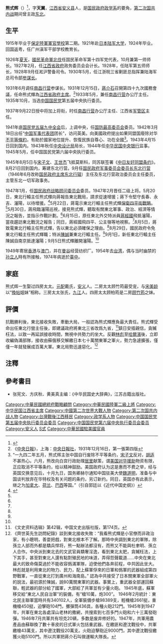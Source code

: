 {{Infobox_officeholder
| name = 熊式輝
| image name = 熊式辉.jpg
| office = {{flagicon|ROC}} 第1任[[國民政府主席東北行轅|國民政府主席東北行轅]]主任
| term_start = 1945年9月1日
| term_end = 1947年8月29日
| successor = [[陳誠|陳誠]]
| office1 = {{flagicon|ROC}} 第4任[[江西省政府|江西省政府]]主席
| term_start1 = 1931年12月15日
| term_end1 = 1942年2月25日
| predecessor1 = [[魯滌平|魯滌平]]
| successor1 = [[曹浩森|曹浩森]]
| Sex = 男
| date of birth = {{birth date |1893|5|19}}
| place of birth = {{QIN}}[[江西省_(清)|江西省]][[南康府|南康府]][[安義縣|安義縣]]
| date of death = {{death date and age|1974|1|21|1893|5|19}}
| place of death ={{ROC}}[[臺灣省|臺灣省]][[臺中市_(省轄市)|臺中市]]
| residence =
|party={{kmt}}
|allegiance={{flagicon|ROC}} [[中華民國|中華民國]]
|branch={{flagicon|Republic of China|army}} [[國民革命軍|國民革命軍]]
|serviceyears=1915-1974
|rank=[[File:Taiwan-army-OF-9a.svg|17px]] [[二級上將|二級上將]]
|commands=江浙皖三省剿匪总指挥兼陆海军总司令部参谋长，驻美军事代表团团长，东北行营主任，东北行辕主任委员
|unit=第14军
|battles=[[護法戰爭|護法戰爭]]<br />[[國民革命軍北伐|北伐]]<br />[[中原大戰|中原大戰]]<br />[[對日抗戰|對日抗戰]]<br />[[第二次国共内战|第二次国共内战]]
|awards=青天白日勳章
|laterwork=總統府國策顧問
}}
'''熊式辉'''（{{bd|1893年5月19日||1974年1月21日||catIdx=X熊}}）<ref>{{Cite web |url=http://mhdb.mh.sinica.edu.tw/ACWP/author.php?no=1639 |title=《熊式輝》 |access-date=2021-05-09 |archive-date=2021-05-09 |archive-url=https://web.archive.org/web/20210509035647/http://mhdb.mh.sinica.edu.tw/ACWP/author.php?no=1639 |dead-url=no }}</ref>，字'''天翼'''，[[江西省|江西省]][[安义县|安义县]]人，是[[国民政府|国民政府]][[政学系|政学系]]的要角，[[第二次国共内战|第二次国共内战]]期间曾主政[[中国东北地区|东北]]。

== 生平 ==
1915年毕业于[[保定陸軍軍官學校|保定陸軍軍官學校]]第二期。1921年赴[[日本陆军大学|日本陆军大学]]，1924年毕业。回国返粤，任广州滇军干部学校教育长。

1926年[[夏天|夏天]]，[[國民革命軍北伐|國民革命軍北伐]]任国民革命军第十四军党代表，10月兼第一师师长。1927年2月，任[[江西省政府|江西省政府]]政务委员会会计长。1928年，任陆军第五师师长，1928年9月任淞沪警备司令。1930年5月，任江浙皖三省剿匪总指挥兼陆海军总司令部[[参谋长|参谋长]]。

1931年6月调任[[南昌行营|南昌行营]]参谋长。1931年12月15日，[[蔣介石|蔣介石]]召開第四十九次國務會議，任命熊式輝為[[江西行政长官列表|江西省政府主席]]。<ref>《[[中央日報|中央日報]]》，上海：[[中央日報社|中央日報社]]，1931年12月16日，第一張第四版</ref>1933年5月，兼任[[南昌行营|南昌行营]]办公厅主任。1935年10月，当选[[中国国民党|中国国民党]]第五届中央执行委员。

1937年9月22日授中将加上将衔，时任[[南昌行营|南昌行营]]办公厅主任、江西省[[军管区|军管区]]主任。

1941年底[[中国国民党五届九中全会|国民党五届九中全会]]后，上调中央，任[[国防最高委员会|国防最高委员会]]委员。1942年3月18日出任“[[中国军事代表团|中国军事代表团]]团长”，访问英美。向美國政府提出如果同盟国廢除对华[[不平等條約|不平等條約]]，有助於國家地位提升、恢復民族自尊心、功在全國<ref>“一九四二年五月，熊式辉主张中国自行废除不平等条约，[[宋子文|宋子文]]反对，[[胡适|胡适]]不甚热心。六月，熊改向白宫行政助理[[居里|居里]]献策，谓[[美国对华援助|美国对华援助]]物资有限，正应取消不平等条约，给以精神鼓励。美国政府认为这是惠而不费之举，经与英国交换意见后，十月九日，国务卿赫尔通知中国驻美大使[[魏道明|魏道明]]，准备与中国谈判放弃在华特权及有关问题的条约，另订新约。同日，英国亦有此表示，继之为[[加拿大|加拿大]]、[[荷兰|荷兰]]、[[巴西|巴西]]等国。”（引自郭廷以《近代中国史纲》）</ref>。1943年4月15日回到国内。1943年秋任[[中央设计局|中央设计局]]局长，1944年任[[中华民国中央银行|中华民国中央银行]]监事。1945年5月，任中国国民党第六届中央执行委员。

1945年8月5日与[[宋子文|宋子文]]、[[王世杰|王世杰]]飞抵莫斯科，同苏联签署《[[中日友好同盟条约|中日友好同盟条约]]》。8月21日回到国内，筹建东北行营。9月任[[国民政府军事委员会委员长东北行营|国民政府军事委员会委员长东北行营]]（1946年6月改称[[国民政府主席东北行辕|国民政府主席东北行辕]]）主任及东北行营政治委员会主任委员，主管东北一切军政事务。

1947年1月，任[[總統府戰略顧問|国民政府战略顾问委员会]]委员。1947年2月晋任二级上将。5月20日，東北行轅主任熊式輝向蔣報告東北戰局，請求從速增援；蔣下令堅守長春、永吉、瀋陽，以待增援。<ref name="民國史大事記">{{cite book|editor=李新總主編，[[中國社會科學院|中國社會科學院]]近代史研究所[[中華民國史|中華民國史]]研究室編，韓信夫、姜克夫主編|title=《中華民國史大事記》|location=[[北京|北京]]|publisher=[[中華書局|中華書局]]|date=2011年7月}}</ref>{{rp|8357}}5月22日，蔣電示東北行轅主任熊式輝[[四平保衛戰|保衛四平街]][[戰略|戰略]]。<ref name="民國史大事記"/>{{rp|8359}}5月30日，蔣飛臨瀋陽巡視，接見熊式輝，聽取有關東北軍事、政治、經濟等情況之報告，並指示作戰計劃。<ref name="民國史大事記" />{{rp|8364}}6月15日，原任東北外交特派員[[蔣經國|蔣經國]]飛抵瀋陽，當夜趨訪東北戰況之報告；同日，蔣經國飛四平、公主嶺等地視察。<ref name="民國史大事記"/>{{rp|8371}}8月5日，蔣致電東北行轅主任熊式輝，告以東北必須確保之理由。<ref name="民國史大事記"/>{{rp|8393}}8月29日，國民政府令免東北行轅主任熊式輝職；特派[[陳誠|陳誠]]兼東北行轅主任。<ref name="民國史大事記"/>{{rp|8403}}9月1日，新任東北行轅主任陳誠自南京抵達瀋陽；9月5日熊式輝離開瀋陽。<ref name="民國史大事記"/>{{rp|8405}}

1949年寄居[[香港|香港]]与[[澳门|澳门]]，并在[[曼谷|曼谷]]经营纺织厂。1954年去[[台湾|台湾]]，偶与当时幽禁的[[孙立人|孙立人]]時有所接触，1974年病逝於[[臺中市_(省轄市)|臺中]]。

==家庭==
熊式辉一生娶过四房太太。[[元配|元配]]戴氏，[[安义|安义]]人。二房太太顾竹筠最受宠，与[[宋美龄|宋美龄]]以“[[換帖|換帖]]姐妹”相称。三房太太张氏，[[九江|九江]]人。四房太太顾柏筠是二房[[顾竹筠|顾竹筠]]之妹。

==評價==
抗戰勝利後，東北接收失敗，牽動大局，一般認為熊式輝應負最大責任。熊式輝受命出任東北行營主任後，即建議政府將東北三省改爲九省，<ref>《文史资料选辑》第42辑，中国文史出版社版，第174页。</ref>鎮日安插親信，貪贓枉法，以致一再延誤接收時間，無視中共勢力的坐大。反觀[[林彪|林彪]]至[[哈爾濱|哈爾濱]]後，立即收編偽滿部隊，接收由蘇俄移交解繳日本七十萬關東軍之軍火，勢力急遽擴張，僅僅一年就發展成百萬大軍。東北局勢迅速惡化。<ref>《齊世英先生訪問紀錄》談到東北接收失敗：“我看熊式輝是小官僚而非政治家，有小聰明，善耍把戲，對東北根本不了解。那時中央調到東北的軍隊，除孫立人部而外都是驕兵悍将，熊一點辦法都沒有，而熊又不能與杜聿明、孫立人合作。中央派到東北去的文武官員驕奢淫逸，看到東北太肥，貪贓枉法，上下其手，甚至對東北人還有點對殖民地的味道，弄得怨聲載道……中央在東北最大的致命傷莫過於不能收容僞滿軍隊，迫使他們各奔前程，中共因此坐大。林彪就是利用東北的物力、民力，配上蘇軍俘來的日軍和僞軍的武器組成第四野戰軍，一直從東北打到廣州和海南島。”
認為中共接受了日本關東軍全部軍火的說法，最初源於陳誠，說80萬關東軍的武器。事實上，重武器全部運回蘇聯，輕武器的部分給了國軍，大部給了共軍並有少量火砲。 1945年底，蘇軍移交給“東北人民自治軍”的裝備，有“槍10萬，炮300”。 1946年2月統計：東北民主聯軍當時共有340102人，全軍裝備步槍98389支，輕機槍2661挺，重機槍450挺，迫擊砲104門，擲彈筒436具，各種火砲212門。1945年到1947年，共軍在東北各處深山老林的撒網，共搜索到七百多門火砲和六十三萬發砲彈。1946年7月共軍共有坦克20辆，多数是废弃修好的。1947年，共軍用農產品由蘇聯換了數十車皮的日式軍火包括重武器。在繳匪和遼沈戰役中，共軍繳槍43萬支，其中遼沈戰役20萬支。火砲迫擊砲近9000門，其中遼沈戰役繳獲火砲5100門。所以共軍把蔣介石叫做運輸大隊長。
</ref>

==注釋==
{{reflist|2}}

==參考書目==
*张宪文、方庆秋、黄美真主编：《中华民国史大辞典》，江苏古籍出版社。

{{江西行政长官|ROC}}
{{DEFAULTSORT:Xiong熊}}
[[Category:中華民國總統府戰略顧問|Category:中華民國總統府戰略顧問]]
[[Category:中華民國陸軍二級上將|Category:中華民國陸軍二級上將]]
[[Category:中华民国江西省主席|Category:中华民国江西省主席]]
[[Category:中國第二次世界大戰人物|Category:中國第二次世界大戰人物]]
[[Category:第二次国共内战人物|Category:第二次国共内战人物]]
[[Category:台灣戰後江西移民|Category:台灣戰後江西移民]]
[[Category:政学系人物|Category:政学系人物]]
[[Category:中国国民党第五届中央执行委员会委员|Category:中国国民党第五届中央执行委员会委员]]
[[Category:中国国民党第六届中央执行委员会委员|Category:中国国民党第六届中央执行委员会委员]]
[[Category:安义人|Category:安义人]]
[[Category:熊姓|S式]]
[[Category:中華民國駐美國官員|Category:中華民國駐美國官員]]
